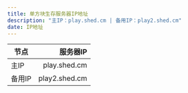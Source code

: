 ```yaml
---
title: 单方块生存服务器IP地址
description: "主IP：play.shed.cm | 备用IP：play2.shed.cm"
date: IP地址
---
```



|  节点  |                                    服务器IP |
| ------ | -----------------------------------------: |
|   主IP |                               play.shed.cm |
| 备用IP |                               play2.shed.cm |
